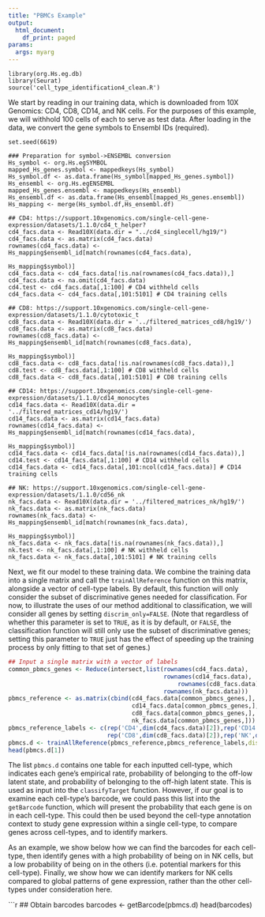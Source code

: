 ```yaml
---
title: "PBMCs Example"
output:
  html_document:
    df_print: paged
params:
  args: myarg
---
```


```{}
library(org.Hs.eg.db)
library(Seurat)
source('cell_type_identification4_clean.R')
```

We start by reading in our training data, which is downloaded from 10X Genomics: CD4, CD8, CD14, and NK cells. For the purposes of this example, we will withhold 100 cells of each to serve as test data. After loading in the data, we convert the gene symbols to Ensembl IDs (required).

```{}
set.seed(6619)

### Preparation for symbol->ENSEMBL conversion
Hs_symbol <- org.Hs.egSYMBOL
mapped_Hs_genes.symbol <- mappedkeys(Hs_symbol)
Hs_symbol.df <- as.data.frame(Hs_symbol[mapped_Hs_genes.symbol])
Hs_ensembl <- org.Hs.egENSEMBL
mapped_Hs_genes.ensembl <- mappedkeys(Hs_ensembl)
Hs_ensembl.df <- as.data.frame(Hs_ensembl[mapped_Hs_genes.ensembl])
Hs_mapping <- merge(Hs_symbol.df,Hs_ensembl.df)

## CD4: https://support.10xgenomics.com/single-cell-gene-expression/datasets/1.1.0/cd4_t_helper? 
cd4_facs.data <- Read10X(data.dir = "../cd4_singlecell/hg19/") 
cd4_facs.data <- as.matrix(cd4_facs.data)
rownames(cd4_facs.data) <- Hs_mapping$ensembl_id[match(rownames(cd4_facs.data),
                                                       Hs_mapping$symbol)]
cd4_facs.data <- cd4_facs.data[!is.na(rownames(cd4_facs.data)),]
cd4_facs.data <- na.omit(cd4_facs.data)
cd4.test <- cd4_facs.data[,1:100] # CD4 withheld cells
cd4_facs.data <- cd4_facs.data[,101:5101] # CD4 training cells

## CD8: https://support.10xgenomics.com/single-cell-gene-expression/datasets/1.1.0/cytotoxic_t
cd8_facs.data <- Read10X(data.dir = '../filtered_matrices_cd8/hg19/')
cd8_facs.data <- as.matrix(cd8_facs.data) 
rownames(cd8_facs.data) <- Hs_mapping$ensembl_id[match(rownames(cd8_facs.data),
                                                       Hs_mapping$symbol)]
cd8_facs.data <- cd8_facs.data[!is.na(rownames(cd8_facs.data)),]
cd8.test <- cd8_facs.data[,1:100] # CD8 withheld cells
cd8_facs.data <- cd8_facs.data[,101:5101] # CD8 training cells

## CD14: https://support.10xgenomics.com/single-cell-gene-expression/datasets/1.1.0/cd14_monocytes
cd14_facs.data <- Read10X(data.dir = '../filtered_matrices_cd14/hg19/')
cd14_facs.data <- as.matrix(cd14_facs.data)
rownames(cd14_facs.data) <- Hs_mapping$ensembl_id[match(rownames(cd14_facs.data),
                                                        Hs_mapping$symbol)]
cd14_facs.data <- cd14_facs.data[!is.na(rownames(cd14_facs.data)),]
cd14.test <- cd14_facs.data[,1:100] # CD14 withheld cells
cd14_facs.data <- cd14_facs.data[,101:ncol(cd14_facs.data)] # CD14 training cells

## NK: https://support.10xgenomics.com/single-cell-gene-expression/datasets/1.1.0/cd56_nk
nk_facs.data <- Read10X(data.dir = '../filtered_matrices_nk/hg19/')
nk_facs.data <- as.matrix(nk_facs.data)
rownames(nk_facs.data) <- Hs_mapping$ensembl_id[match(rownames(nk_facs.data),
                                                      Hs_mapping$symbol)]
nk_facs.data <- nk_facs.data[!is.na(rownames(nk_facs.data)),]
nk.test <- nk_facs.data[,1:100] # NK withheld cells
nk_facs.data <- nk_facs.data[,101:5101] # NK training cells
```

Next, we fit our model to these training data. We combine the training data into a single matrix and call the `trainAllReference` function on this matrix, alongside a vector of cell-type labels. By default, this function will only consider the subset of discriminative genes needed for classification. For now, to illustrate the uses of our method additional to classification, we will consider all genes by setting `discrim_only=FALSE`. (Note that regardless of whether this parameter is set to `TRUE`, as it is by default, or `FALSE`, the classification function will still only use the subset of discriminative genes; setting this parameter to `TRUE` just has the effect of speeding up the training process by only fitting to that set of genes.)

```r
## Input a single matrix with a vector of labels 
common_pbmcs_genes <- Reduce(intersect,list(rownames(cd4_facs.data),
                                            rownames(cd14_facs.data),
                                                rownames(cd8_facs.data),
                                            rownames(nk_facs.data)))
pbmcs_reference <- as.matrix(cbind(cd4_facs.data[common_pbmcs_genes,],
                                   cd14_facs.data[common_pbmcs_genes,],
                                   cd8_facs.data[common_pbmcs_genes,],
                                   nk_facs.data[common_pbmcs_genes,]))
pbmcs_reference_labels <- c(rep('CD4',dim(cd4_facs.data)[2]),rep('CD14',dim(cd14_facs.data)[2]),
                            rep('CD8',dim(cd8_facs.data)[2]),rep('NK',dim(nk_facs.data)[2]))
pbmcs.d <- trainAllReference(pbmcs_reference,pbmcs_reference_labels,discrim_only=FALSE)
head(pbmcs.d[1])
```

The list `pbmcs.d` contains one table for each inputted cell-type, which indicates each gene's empirical rate, probability of belonging to the off-low latent state, and probability of belonging to the off-high latent state. This is used as input into the `classifyTarget` function. However, if our goal is to examine each cell-type's barcode, we could pass this list into the `getBarcode` function, which will present the probability that each gene is on in each cell-type. This could then be used beyond the cell-type annotation context to study gene expression within a single cell-type, to compare genes across cell-types, and to identify markers. 

As an example, we show below how we can find the barcodes for each cell-type, then identify genes with a high probability of being on in NK cells, but a low probability of being on in the others (i.e. potential markers for this cell-type). Finally, we show how we can identify markers for NK cells compared to global patterns of gene expression, rather than the other cell-types under consideration here.

```r
## Obtain barcodes
barcodes <- getBarcode(pbmcs.d)
head(barcodes)

